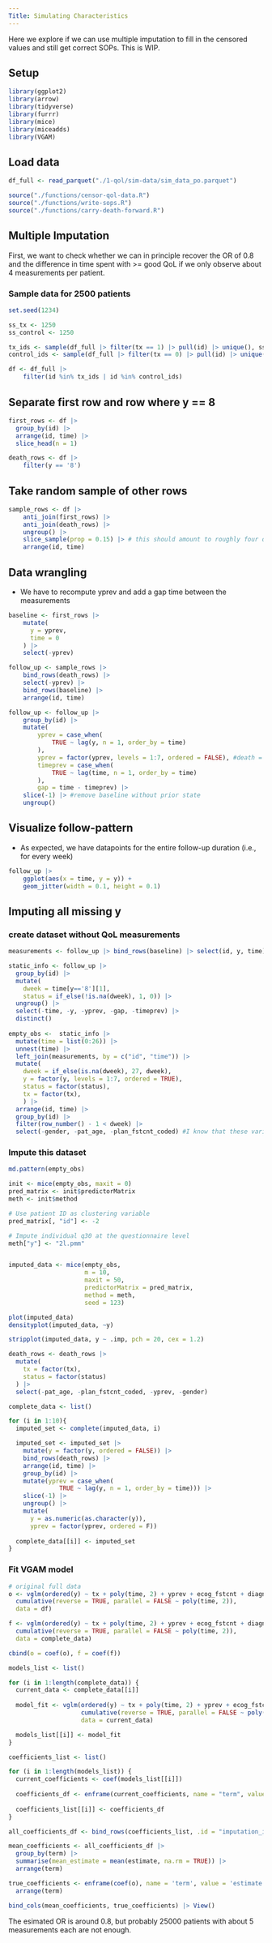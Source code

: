 ```yaml
---
Title: Simulating Characteristics
---
```


Here we explore if we can use multiple imputation to fill in the censored values and still get correct SOPs. This is WIP.

## Setup

```r
library(ggplot2)
library(arrow)
library(tidyverse)
library(furrr)
library(mice)
library(miceadds)
library(VGAM)
```

## Load data

```r
df_full <- read_parquet("./1-qol/sim-data/sim_data_po.parquet")

source("./functions/censor-qol-data.R")
source("./functions/write-sops.R")
source("./functions/carry-death-forward.R")
```

## Multiple Imputation

First, we want to check whether we can in principle recover the OR of 0.8 and the difference in time spent with >= good QoL if we only observe about 4 measurements per patient. 

### Sample data for 2500 patients

```r
set.seed(1234)

ss_tx <- 1250
ss_control <- 1250

tx_ids <- sample(df_full |> filter(tx == 1) |> pull(id) |> unique(), ss_tx, replace = F)
control_ids <- sample(df_full |> filter(tx == 0) |> pull(id) |> unique(), ss_control, replace = F)

df <- df_full |> 
    filter(id %in% tx_ids | id %in% control_ids)
```

## Separate first row and row where y == 8

```r
first_rows <- df |> 
  group_by(id) |> 
  arrange(id, time) |> 
  slice_head(n = 1)

death_rows <- df |> 
    filter(y == '8')
```

## Take random sample of other rows

```r
sample_rows <- df |> 
    anti_join(first_rows) |> 
    anti_join(death_rows) |> 
    ungroup() |> 
    slice_sample(prop = 0.15) |> # this should amount to roughly four quality of life measurements after the baseline measurement 
    arrange(id, time)
```

## Data wrangling

- We have to recompute yprev and add a gap time between the measurements

```r
baseline <- first_rows |> 
    mutate(
      y = yprev,
      time = 0
    ) |> 
    select(-yprev)

follow_up <- sample_rows |> 
    bind_rows(death_rows) |> 
    select(-yprev) |> 
    bind_rows(baseline) |> 
    arrange(id, time)

follow_up <- follow_up |> 
    group_by(id) |> 
    mutate(
        yprev = case_when(
            TRUE ~ lag(y, n = 1, order_by = time)
        ),
        yprev = factor(yprev, levels = 1:7, ordered = FALSE), #death = 8 doesn't exist in yprev
        timeprev = case_when(
            TRUE ~ lag(time, n = 1, order_by = time)
        ), 
        gap = time - timeprev) |> 
    slice(-1) |> #remove baseline without prior state
    ungroup()
```

## Visualize follow-pattern

- As expected, we have datapoints for the entire follow-up duration (i.e., for every week)

```r
follow_up |> 
    ggplot(aes(x = time, y = y)) +
    geom_jitter(width = 0.1, height = 0.1)
```

## Imputing all missing y


### create dataset without QoL measurements

```r
measurements <- follow_up |> bind_rows(baseline) |> select(id, y, time)

static_info <- follow_up |> 
  group_by(id) |> 
  mutate(
    dweek = time[y=='8'][1],
    status = if_else(!is.na(dweek), 1, 0)) |> 
  ungroup() |> 
  select(-time, -y, -yprev, -gap, -timeprev) |> 
  distinct()
  
empty_obs <-  static_info |>
  mutate(time = list(0:26)) |>
  unnest(time) |> 
  left_join(measurements, by = c("id", "time")) |> 
  mutate(
    dweek = if_else(is.na(dweek), 27, dweek),
    y = factor(y, levels = 1:7, ordered = TRUE),
    status = factor(status),
    tx = factor(tx),
    ) |> 
  arrange(id, time) |> 
  group_by(id) |> 
  filter(row_number() - 1 < dweek) |> 
  select(-gender, -pat_age, -plan_fstcnt_coded) #I know that these variables are not predictive
```

### Impute this dataset

```r
md.pattern(empty_obs)

init <- mice(empty_obs, maxit = 0)
pred_matrix <- init$predictorMatrix
meth <- init$method

# Use patient ID as clustering variable
pred_matrix[, "id"] <- -2

# Impute individual q30 at the questionnaire level
meth["y"] <- "2l.pmm"


imputed_data <- mice(empty_obs,
                     m = 10,
                     maxit = 50,
                     predictorMatrix = pred_matrix,
                     method = meth,
                     seed = 123)

plot(imputed_data)
densityplot(imputed_data, ~y)

stripplot(imputed_data, y ~ .imp, pch = 20, cex = 1.2)

death_rows <- death_rows |> 
  mutate(
    tx = factor(tx),
    status = factor(status)
  ) |> 
  select(-pat_age, -plan_fstcnt_coded, -yprev, -gender)

complete_data <- list()

for (i in 1:10){
  imputed_set <- complete(imputed_data, i)

  imputed_set <- imputed_set |> 
    mutate(y = factor(y, ordered = FALSE)) |> 
    bind_rows(death_rows) |> 
    arrange(id, time) |> 
    group_by(id) |> 
    mutate(yprev = case_when(
              TRUE ~ lag(y, n = 1, order_by = time))) |> 
    slice(-1) |> 
    ungroup() |> 
    mutate(
      y = as.numeric(as.character(y)),
      yprev = factor(yprev, ordered = F))
  
  complete_data[[i]] <- imputed_set
}
```

### Fit VGAM model

```r
# original full data
o <- vglm(ordered(y) ~ tx + poly(time, 2) + yprev + ecog_fstcnt + diagnosis, 
  cumulative(reverse = TRUE, parallel = FALSE ~ poly(time, 2)), 
  data = df)

f <- vglm(ordered(y) ~ tx + poly(time, 2) + yprev + ecog_fstcnt + diagnosis, 
  cumulative(reverse = TRUE, parallel = FALSE ~ poly(time, 2)), 
  data = complete_data)

cbind(o = coef(o), f = coef(f))
```

```r
models_list <- list()

for (i in 1:length(complete_data)) {
  current_data <- complete_data[[i]]
  
  model_fit <- vglm(ordered(y) ~ tx + poly(time, 2) + yprev + ecog_fstcnt + diagnosis, 
                    cumulative(reverse = TRUE, parallel = FALSE ~ poly(time, 2)), 
                    data = current_data)

  models_list[[i]] <- model_fit
}

coefficients_list <- list()

for (i in 1:length(models_list)) {
  current_coefficients <- coef(models_list[[i]])
  
  coefficients_df <- enframe(current_coefficients, name = "term", value = "estimate")
  
  coefficients_list[[i]] <- coefficients_df
}

all_coefficients_df <- bind_rows(coefficients_list, .id = "imputation_id")

mean_coefficients <- all_coefficients_df |> 
  group_by(term) |> 
  summarise(mean_estimate = mean(estimate, na.rm = TRUE)) |> 
  arrange(term)

true_coefficients <- enframe(coef(o), name = 'term', value = 'estimate') |> 
  arrange(term)

bind_cols(mean_coefficients, true_coefficients) |> View()
```

The esimated OR is around 0.8, but probably 25000 patients with about 5 measurements each are not enough.